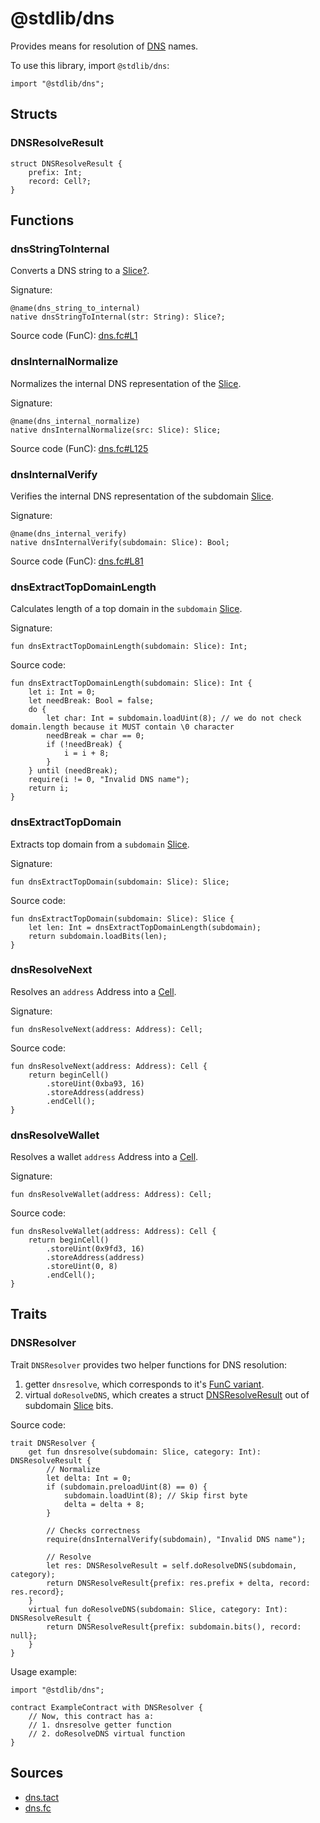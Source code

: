 # @stdlib/dns

Provides means for resolution of [DNS](https://docs.ton.org/participate/web3/dns) names.

To use this library, import `@stdlib/dns`:

```tact
import "@stdlib/dns";
```

## Structs

### DNSResolveResult

```tact
struct DNSResolveResult {
    prefix: Int;
    record: Cell?;
}
```

## Functions

### dnsStringToInternal

Converts a DNS string to a [Slice?](/language/ref/cells).

Signature:

```tact
@name(dns_string_to_internal)
native dnsStringToInternal(str: String): Slice?;
```

Source code (FunC): [dns.fc#L1](https://github.com/tact-lang/tact/blob/61541b7783098e1af669faccd7d2334c10981c72/stdlib/libs/dns.fc#L1)

### dnsInternalNormalize

Normalizes the internal DNS representation of the [Slice](/language/ref/cells).

Signature:

```tact
@name(dns_internal_normalize)
native dnsInternalNormalize(src: Slice): Slice;
```

Source code (FunC): [dns.fc#L125](https://github.com/tact-lang/tact/blob/61541b7783098e1af669faccd7d2334c10981c72/stdlib/libs/dns.fc#L125)

### dnsInternalVerify

Verifies the internal DNS representation of the subdomain [Slice](/language/ref/cells).

Signature:

```tact
@name(dns_internal_verify)
native dnsInternalVerify(subdomain: Slice): Bool;
```

Source code (FunC): [dns.fc#L81](https://github.com/tact-lang/tact/blob/61541b7783098e1af669faccd7d2334c10981c72/stdlib/libs/dns.fc#L81)

### dnsExtractTopDomainLength

Calculates length of a top domain in the `subdomain` [Slice](/language/ref/cells).

Signature:

```tact
fun dnsExtractTopDomainLength(subdomain: Slice): Int;
```

Source code:

```tact
fun dnsExtractTopDomainLength(subdomain: Slice): Int {
    let i: Int = 0;
    let needBreak: Bool = false;
    do {
        let char: Int = subdomain.loadUint(8); // we do not check domain.length because it MUST contain \0 character
        needBreak = char == 0;
        if (!needBreak) {
            i = i + 8;
        }
    } until (needBreak);
    require(i != 0, "Invalid DNS name");
    return i;
}
```

### dnsExtractTopDomain

Extracts top domain from a `subdomain` [Slice](/language/ref/cells).

Signature:

```tact
fun dnsExtractTopDomain(subdomain: Slice): Slice;
```

Source code:

```tact
fun dnsExtractTopDomain(subdomain: Slice): Slice {
    let len: Int = dnsExtractTopDomainLength(subdomain);
    return subdomain.loadBits(len);
}
```

### dnsResolveNext

Resolves an `address` Address into a [Cell](/language/ref/cells).

Signature:

```tact
fun dnsResolveNext(address: Address): Cell;
```

Source code:

```tact
fun dnsResolveNext(address: Address): Cell {
    return beginCell()
        .storeUint(0xba93, 16)
        .storeAddress(address)
        .endCell();
}
```

### dnsResolveWallet

Resolves a wallet `address` Address into a [Cell](/language/ref/cells).

Signature:

```tact
fun dnsResolveWallet(address: Address): Cell;
```

Source code:

```tact
fun dnsResolveWallet(address: Address): Cell {
    return beginCell()
        .storeUint(0x9fd3, 16)
        .storeAddress(address)
        .storeUint(0, 8)
        .endCell();
}
```

## Traits

### DNSResolver

Trait `DNSResolver` provides two helper functions for DNS resolution:

1. getter `dnsresolve`, which corresponds to it's [FunC variant](https://docs.ton.org/develop/howto/subresolvers#dnsresolve-code).
2. virtual `doResolveDNS`, which creates a struct [DNSResolveResult](#dnsresolveresult) out of subdomain [Slice](/language/ref/cells) bits.

Source code:

```tact
trait DNSResolver {
    get fun dnsresolve(subdomain: Slice, category: Int): DNSResolveResult {
        // Normalize
        let delta: Int = 0;
        if (subdomain.preloadUint(8) == 0) {
            subdomain.loadUint(8); // Skip first byte
            delta = delta + 8;
        }

        // Checks correctness
        require(dnsInternalVerify(subdomain), "Invalid DNS name");

        // Resolve
        let res: DNSResolveResult = self.doResolveDNS(subdomain, category);
        return DNSResolveResult{prefix: res.prefix + delta, record: res.record};
    }
    virtual fun doResolveDNS(subdomain: Slice, category: Int): DNSResolveResult {
        return DNSResolveResult{prefix: subdomain.bits(), record: null};
    }
}
```

Usage example:

```tact
import "@stdlib/dns";

contract ExampleContract with DNSResolver {
    // Now, this contract has a:
    // 1. dnsresolve getter function
    // 2. doResolveDNS virtual function
}
```

## Sources

- [dns.tact](https://github.com/tact-lang/tact/blob/61541b7783098e1af669faccd7d2334c10981c72/stdlib/libs/dns.tact)
- [dns.fc](https://github.com/tact-lang/tact/blob/61541b7783098e1af669faccd7d2334c10981c72/stdlib/libs/dns.fc)
